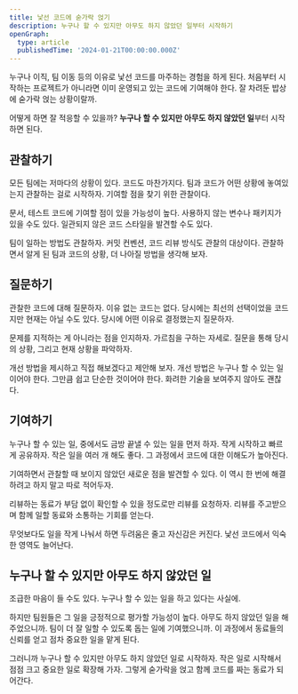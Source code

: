```yaml
---
title: 낯선 코드에 숟가락 얹기
description: 누구나 할 수 있지만 아무도 하지 않았던 일부터 시작하기
openGraph:
  type: article
  publishedTime: '2024-01-21T00:00:00.000Z'
---
```


누구나 이직, 팀 이동 등의 이유로 낯선 코드를 마주하는 경험을 하게 된다. 처음부터 시작하는 프로젝트가 아니라면 이미 운영되고 있는 코드에 기여해야 한다. 잘 차려둔 밥상에 숟가락 얹는 상황이랄까.

어떻게 하면 잘 적응할 수 있을까? **누구나 할 수 있지만 아무도 하지 않았던 일**부터 시작하면 된다.

## 관찰하기

모든 팀에는 저마다의 상황이 있다. 코드도 마찬가지다. 팀과 코드가 어떤 상황에 놓여있는지 관찰하는 걸로 시작하자. 기여할 점을 찾기 위한 관찰이다.

문서, 테스트 코드에 기여할 점이 있을 가능성이 높다. 사용하지 않는 변수나 패키지가 있을 수도 있다. 일관되지 않은 코드 스타일을 발견할 수도 있다.

팀이 일하는 방법도 관찰하자. 커밋 컨벤션, 코드 리뷰 방식도 관찰의 대상이다. 관찰하면서 알게 된 팀과 코드의 상황, 더 나아질 방법을 생각해 보자.

## 질문하기

관찰한 코드에 대해 질문하자. 이유 없는 코드는 없다. 당시에는 최선의 선택이었을 코드지만 현재는 아닐 수도 있다. 당시에 어떤 이유로 결정했는지 질문하자.

문제를 지적하는 게 아니라는 점을 인지하자. 가르침을 구하는 자세로. 질문을 통해 당시의 상황, 그리고 현재 상황을 파악하자.

개선 방법을 제시하고 직접 해보겠다고 제안해 보자. 개선 방법은 누구나 할 수 있는 일이어야 한다. 그만큼 쉽고 단순한 것이어야 한다. 화려한 기술을 보여주지 않아도 괜찮다.

## 기여하기

누구나 할 수 있는 일, 중에서도 금방 끝낼 수 있는 일을 먼저 하자. 작게 시작하고 빠르게 공유하자. 작은 일을 여러 개 해도 좋다. 그 과정에서 코드에 대한 이해도가 높아진다.

기여하면서 관찰할 때 보이지 않았던 새로운 점을 발견할 수 있다. 이 역시 한 번에 해결하려고 하지 말고 따로 적어두자.

리뷰하는 동료가 부담 없이 확인할 수 있을 정도로만 리뷰를 요청하자. 리뷰를 주고받으며 함께 일할 동료와 소통하는 기회를 얻는다.

무엇보다도 일을 작게 나눠서 하면 두려움은 줄고 자신감은 커진다. 낯선 코드에서 익숙한 영역도 늘어난다.

## 누구나 할 수 있지만 아무도 하지 않았던 일

조급한 마음이 들 수도 있다. 누구나 할 수 있는 일을 하고 있다는 사실에.

하지만 팀원들은 그 일을 긍정적으로 평가할 가능성이 높다. 아무도 하지 않았던 일을 해주었으니까. 팀이 더 잘 일할 수 있도록 돕는 일에 기여했으니까. 이 과정에서 동료들의 신뢰를 얻고 점차 중요한 일을 맡게 된다.

그러니까 누구나 할 수 있지만 아무도 하지 않았던 일로 시작하자. 작은 일로 시작해서 점점 크고 중요한 일로 확장해 가자. 그렇게 숟가락을 얹고 함께 코드를 짜는 동료가 되어간다.
